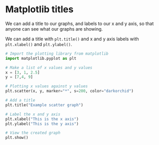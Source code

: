 # Matplotlib titles

We can add a title to our graphs, and labels to our x and y axis, so that anyone can see what our graphs are showing.

We can add a title with `plt.title()` and x and y axis labels with `plt.xlabel()` and `plt.ylabel()`. 

```python
# Import the plotting library from matplotlib 
import matplotlib.pyplot as plt

# Make a list of x values and y values
x = [3, 1, 2.5]
y = [7,4, 9]

# Plotting x values against y values 
plt.scatter(x, y, marker="*", s=200, color="darkorchid")

# Add a title 
plt.title("Example scatter graph")

# Label the x and y axis
plt.xlabel("This is the x axis")
plt.ylabel("This is the y axis")

# View the created graph
plt.show()
```

